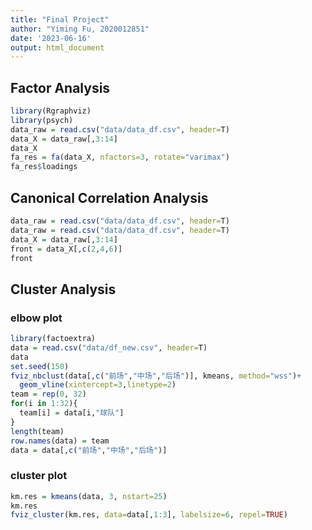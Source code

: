 ---
title: "Final Project"
author: "Yiming Fu, 2020012851"
date: '2023-06-16'
output: html_document
---
## Factor Analysis
```{r setup, include=TRUE}
library(Rgraphviz)
library(psych)
data_raw = read.csv("data/data_df.csv", header=T)
data_X = data_raw[,3:14]
data_X
fa_res = fa(data_X, nfactors=3, rotate="varimax")
fa_res$loadings

```

## Canonical Correlation Analysis
```{r, include=TRUE}
data_raw = read.csv("data/data_df.csv", header=T)
data_raw = read.csv("data/data_df.csv", header=T)
data_X = data_raw[,3:14]
front = data_X[,c(2,4,6)]
front
```

## Cluster Analysis
### elbow plot
```{r, include=TRUE}
library(factoextra)
data = read.csv("data/df_new.csv", header=T)
data
set.seed(150)
fviz_nbclust(data[,c("前场","中场","后场")], kmeans, method="wss")+
  geom_vline(xintercept=3,linetype=2)
team = rep(0, 32)
for(i in 1:32){
  team[i] = data[i,"球队"]
}
length(team)
row.names(data) = team
data = data[,c("前场","中场","后场")]
```

### cluster plot
```{r, include=TRUE}
km.res = kmeans(data, 3, nstart=25)
km.res
fviz_cluster(km.res, data=data[,1:3], labelsize=6, repel=TRUE)
```